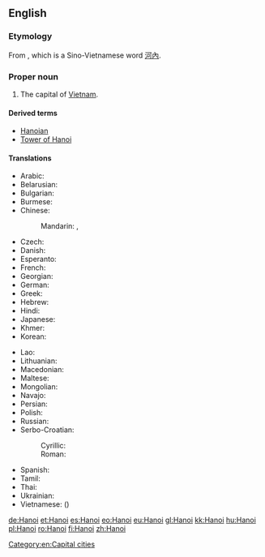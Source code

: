 {{also|Hà Nội}}
==English==

{{wikipedia}}

===Etymology===
From {{etyl|vi}} {{term|Hà Nội|lang=vi}}, which is a Sino-Vietnamese word [[河內]].

===Proper noun===
{{en-proper noun}}

# The capital of [[Vietnam]].

====Derived terms====
* [[Hanoian]]
* [[Tower of Hanoi]]

====Translations====
{{trans-top|capital of Vietnam}}
* Arabic: {{t-|ar|هانوي|m|tr=hanuuy, hanoy}}
* Belarusian: {{t-|be|Ханой|m|tr=Xanój}}
* Bulgarian: {{t-|bg|Ханой|m|tr=Hanój}}
* Burmese: {{t-|my|ဟာနွိုင်း|sc=Mymr}}
* Chinese:
*: Mandarin: {{t-|cmn|河內|sc=Hani}},  {{t-|cmn|河内|tr=Hénèi|sc=Hani}}
* Czech: {{t+|cs|Hanoj|m}}
* Danish: {{t-|da|Hanoi}}
* Esperanto: {{t|eo|Hanojo}}
* French: {{t+|fr|Hanoï|m}}
* Georgian: {{t-|ka|ჰანოი|tr=hanoi|sc=Geor}}
* German: {{t+|de|Hanoi|n}}
* Greek: {{t-|el|Ανόι|tr=Anói}}
* Hebrew: {{t-|he|האנוי}}
* Hindi: {{t-|hi|हनोई|tr=hanō'ī}}
* Japanese: {{t+|ja|ハノイ|tr=Hanoi}}
* Khmer: {{t-|km|ក្រុងហាណូយ|tr=grong hāṇūy|sc=Khmr}}
* Korean: {{t+|ko|하노이|tr=Hanoi|sc=Hang}}
{{trans-mid}}
* Lao: {{t-|lo|ຮ່າໂນຍ|tr=haa-nooj|sc=Laoo}}
* Lithuanian: {{t-|lt|Hanojus|m}}
* Macedonian: {{t-|mk|Ханој|m|tr=Hánoj}}
* Maltese: {{t-|mt|Ħanoj}}
* Mongolian: {{t-|mn|Ханой|tr=Hanoy|sc=Cyrl}}
* Navajo: {{tø|nv|Hanóii}}
* Persian: {{t-|fa|هانوی|tr=Hânuy}}
* Polish: {{t+|pl|Hanoi|m}}
* Russian: {{t-|ru|Ханой|m|tr=Xanój}}
* Serbo-Croatian:
*: Cyrillic: {{t-|sh|Ханој|m}}
*: Roman: {{t-|sh|Hanoj|m}}
* Spanish: {{t+|es|Hanoi|m}}
* Tamil: {{t-|ta|ஹனோய்}}
* Thai: {{t-|th|ฮานอย|tr=haanoi}}
* Ukrainian: {{t-|uk|Ханой|m|tr=Xanój}}
* Vietnamese: {{t+|vi|Hà Nội}} ({{t-|vi|河內|sc=Hani}})
{{trans-bottom}}

[[Category:en:Capital cities]]

[[de:Hanoi]]
[[et:Hanoi]]
[[es:Hanoi]]
[[eo:Hanoi]]
[[eu:Hanoi]]
[[gl:Hanoi]]
[[kk:Hanoi]]
[[hu:Hanoi]]
[[pl:Hanoi]]
[[ro:Hanoi]]
[[fi:Hanoi]]
[[zh:Hanoi]]